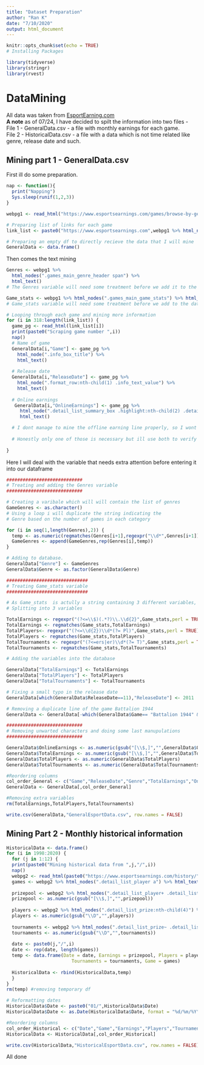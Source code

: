 ```yaml
---
title: "Dataset Preparation"
author: "Ran K"
date: "7/10/2020"
output: html_document
---
```


```r
knitr::opts_chunk$set(echo = TRUE)
# Installing Packages

library(tidyverse)
library(stringr)
library(rvest)
```

# DataMining

All data was taken from [EsportEarning.com](www.esportsearnings.com) <br>
**A note** as of 07/24, I have decided to spilt the information into two files - <br>
File 1 - GeneralData.csv - a file with monthly earnings for each game. <br>
File 2 - HistoricalData.csv - a file with a data which is not time related like genre, release date and such.

## Mining part 1 - GeneralData.csv

First ill do some preparation.

```r
nap <- function(){
  print("Napping")
  Sys.sleep(runif(1,2,3))
}

webpg1 <- read_html("https://www.esportsearnings.com/games/browse-by-genre")

# Preparing list of links for each game
link_list <- paste0("https://www.esportsearnings.com",webpg1 %>% html_nodes(".games_main_game_title a") %>% html_attr("href"))

# Preparing an empty df to directly recieve the data that I will mine
GeneralData <- data.frame()

```

Then comes the text mining

``` r

Genres <- webpg1 %>%
  html_nodes(".games_main_genre_header span") %>%
  html_text()
# The Genres variable will need some treatment before we add it to the database

Game_stats <- webpg1 %>% html_nodes(".games_main_game_stats") %>% html_text()
# Game_stats variable will need some treatment before we add to the database

# Looping through each game and mining more information
for (i in 318:length(link_list)) {
  game_pg <- read_html(link_list[i])
  print(paste0("Scraping game number ",i))
  nap()
  # Name of game
  GeneralData[i,"Game"] <- game_pg %>% 
    html_node(".info_box_title") %>% 
    html_text()
  
  # Release date
  GeneralData[i,"ReleaseDate"] <- game_pg %>% 
    html_node(".format_row:nth-child(1) .info_text_value") %>% 
    html_text()
  
  # Online earnings
   GeneralData[i,"OnlineEarnings"] <- game_pg %>% 
     html_node(".detail_list_summary_box .highlight:nth-child(2) .detail_list_prize:nth-child(2)") %>% 
     html_text()

  # I dont manage to mine the offline earning line properly, so I wont include in the file and compute it by myself
  
  # Honestly only one of those is necessary but ill use both to verify that the total amount of earnings is valid
   
}  

```


Here I will deal with the variable that needs extra attention before entering it into our dataframe


``` r

############################
# Treating and adding the Genres variable
############################

# Creating a varibale which will will contain the list of genres
GameGenres <- as.character()
# Using a loop i will duplicate the string indicating the
# Genre based on the number of games in each category

for (i in seq(1,length(Genres),2)) {
  temp <- as.numeric(regmatches(Genres[i+1],regexpr("\\d*",Genres[i+1])))
  GameGenres <- append(GameGenres,rep(Genres[i],temp))
}

# Adding to database.
GeneralData["Genre"] <- GameGenres
GeneralData$Genre <- as.factor(GeneralData$Genre)

##############################
# Treating Game_stats variable
##############################

# As Game_stats  is actully a string containing 3 different variables, ill split it first then add to the database.
# Splitting into 3 variables

TotalEarnings <- regexpr("(?<=\\$)(.*?)\\.\\d{2}",Game_stats,perl = TRUE)
TotalEarnings <- regmatches(Game_stats,TotalEarnings)
TotalPlayers<- regexpr("(?<=\\d{2})\\d*(?= Pl)",Game_stats,perl = TRUE)
TotalPlayers <- regmatches(Game_stats,TotalPlayers)
TotalTournaments <- regexpr("(?<=ers|er)\\d*(?= T)",Game_stats,perl = TRUE)
TotalTournaments <- regmatches(Game_stats,TotalTournaments)

# Adding the variables into the database

GeneralData["TotalEarnings"] <- TotalEarnings
GeneralData["TotalPlayers"] <- TotalPlayers
GeneralData["TotalTournaments"] <- TotalTournaments

# Fixing a small typo in the release date
GeneralData[which(GeneralData$ReleaseDate==11),"ReleaseDate"] <- 2011

# Removing a duplicate line of the game Battalion 1944
GeneralData <- GeneralData[-which(GeneralData$Game== "Battalion 1944" & GeneralData$TotalTournaments == 0),]

############################
# Removing unwarted characters and doing some last manupulations
############################

GeneralData$OnlineEarnings <- as.numeric(gsub("[\\$,]","",GeneralData$OnlineEarnings))
GeneralData$TotalEarnings <- as.numeric(gsub("[\\$,]","",GeneralData$TotalEarnings))
GeneralData$TotalPlayers <- as.numeric(GeneralData$TotalPlayers)
GeneralData$TotalTournaments <- as.numeric(GeneralData$TotalTournaments)

#Reordering columns
col_order_General <- c("Game","ReleaseDate","Genre","TotalEarnings","OnlineEarnings","TotalPlayers","TotalTournaments")
GeneralData <- GeneralData[,col_order_General]

#Removing extra variables
rm(TotalEarnings,TotalPlayers,TotalTournaments)

```


```r

write.csv(GeneralData,"GeneralEsportData.csv", row.names = FALSE)

```


## Mining Part 2 - Monthly historical information


```r
HistoricalData <- data.frame()
for (i in 1998:2020) {
  for (j in 1:12) {
  print(paste0("Mining historical data from ",j,"/",i))
  nap()
  webpg2 <- read_html(paste0("https://www.esportsearnings.com/history/",i,"-",j,"/games"))
  games <- webpg2 %>% html_nodes(".detail_list_player a") %>% html_text()
  
  prizepool <- webpg2 %>% html_nodes(".detail_list_player+ .detail_list_prize") %>% html_text()
  prizepool <- as.numeric(gsub("[\\$,]","",prizepool))
  
  players <- webpg2 %>% html_nodes(".detail_list_prize:nth-child(4)") %>% html_text()
  players <- as.numeric(gsub("\\D","",players))
  
  tournaments <- webpg2 %>% html_nodes(".detail_list_prize~ .detail_list_prize+ .detail_list_prize") %>% html_text()
  tournaments <- as.numeric(gsub("\\D","",tournaments))
  
  date <- paste0(j,"/",i)
  date <- rep(date, length(games))
  temp <- data.frame(Date = date, Earnings = prizepool, Players = players,
                        Tournaments = tournaments, Game = games)
  
  HistoricalData <- rbind(HistoricalData,temp)
  }
}
rm(temp) #removing temporary df
```


```r
# Reformatting dates
HistoricalData$Date <- paste0("01/",HistoricalData$Date)
HistoricalData$Date <- as.Date(HistoricalData$Date, format = "%d/%m/%Y")

#Reordering columns
col_order_Historical <- c("Date","Game","Earnings","Players","Tournaments")
HistoricalData <- HistoricalData[,col_order_Historical]

```


```r

write.csv(HistoricalData,"HistoricalEsportData.csv", row.names = FALSE)

```


All done












